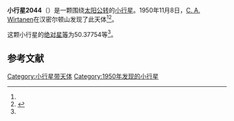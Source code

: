 {{Infobox planet
| bgcolour = #FFFFC0
| name = 2044 Wirt
| symbol = 
| image = 
| caption = 
| discovery = yes
| discovery_ref = 
| discoverer = [[C._A._Wirtanen|C. A. Wirtanen]]
| discovery_site = [[汉密尔顿山|汉密尔顿山]] 
| discovered = 1950年11月8日
| designations = yes
| mp_name = 
| named_after = 
| alt_names = 
| mp_category = [[越火小行星|越火小行星]]
| orbit_ref = <ref name="a">[http://ssd.jpl.nasa.gov/sbdb.cgi?sstr=2044 2044 Wirt] {{Wayback|url=http://ssd.jpl.nasa.gov/sbdb.cgi?sstr=2044 |date=20200820023618 }}，小行星數據庫瀏覽器（JPL Small-Body Database Browser）－[[美国国家航空航天局|美国国家航空航天局]]喷气推进实验室</ref>
| epoch = 2456400.5 (2013年4月18日更新)
| aphelion = {{convert|3.1994074|AU|km|3|abbr=on|lk=out}}
| perihelion = {{convert|1.5617480|AU|km|3|abbr=on}}
| semimajor = {{convert|2.3805777|AU|km|3|abbr=on}}
| eccentricity = 0.3439626
| period = 1341.596625 [[日|日]]<br />3.67[[儒略年|儒略年]]
| avg_speed = 
| inclination = 23.97673
| asc_node = 53.67582
| mean_anomaly = 
| arg_peri = 50.37754
| satellites = 
| physical_characteristics = yes
| dimensions = 
| mass = 
| density = 
| surface_grav = 
| escape_velocity = 
| sidereal_day = 
| axial_tilt = 
| pole_ecliptic_lat = 
| pole_ecliptic_lon = 
| albedo = 
| temperatures= 
| temp_name1 = 
| mean_temp_1 = 
| max_temp_1 = 
| temp_name2 = 
| max_temp_2 = 
| spectral_type = 
| abs_magnitude = 50.37754
}}

'''小行星2044'''（{{lang-en|2044 Wirt}}）是一颗围绕[[太阳|太阳]][[公转|公转]]的[[小行星|小行星]]。1950年11月8日，[[C._A._Wirtanen|C. A. Wirtanen]]在汉密尔顿山发现了此天体<ref name="a" /><ref>{{cite news|title=小行星列表|url=http://cfa-www.harvard.edu/iau/lists/NumberedMPs.txt|accessdate=2013-07-08|newspaper=哈佛大学|archive-date=2008-05-17|archive-url=https://web.archive.org/web/20080517010638/http://cfa-www.harvard.edu/iau/lists/NumberedMPs.txt|dead-url=no}}</ref>。

这颗小行星的[[绝对星等|绝对星等]]为50.37754等<ref name="a" />。

==参考文献==
{{reflist}}
{{Minor Planet Number|[[小行星2043|小行星2043]]|[[小行星2045|小行星2045]]}}

{{小天体}}

[[Category:小行星带天体|Category:小行星带天体]]
[[Category:1950年发现的小行星|Category:1950年发现的小行星]]

{{asteroid-stub}}